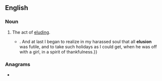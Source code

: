 {{also|elusión}}
==English==

===Noun===
{{en-noun|~}}

# The act of [[elude|elud]]ing.
#* {{quote-book|year=1898|author={{w|Winston Churchill (novelist)|Winston Churchill}}
|title={{w|The Celebrity}}|chapter=4
|passage=No matter how early I came down, I would find him on the veranda, smoking cigarettes, or{{...}}. And at last I began to realize in my harassed soul that all '''elusion''' was futile, and to take such holidays as I could get, when he was off with a girl, in a spirit of thankfulness.}}

===Anagrams===
* {{anagrams|en|Luiseño}}
